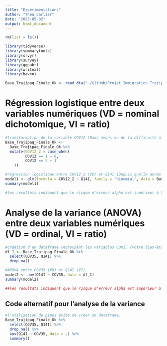 ```yaml
---
title: "Expérimentations"
author: "Théa Carlier"
date: "2023-05-02"
output: html_document
---
```


```r

rm(list = ls())

library(tidyverse)
library(summarytools)
library(srvyr)
library(survey)
library(ggpubr)
library(writexl)
library(haven)

Base_Trajipaq_Finale_Ok <- read_dta("~/GitHub/Projet_Immigration_Trajipaq/Data/Base_Trajipaq_Finale_Ok.dta")

```

# Régression logistique entre deux variables numériques (VD = nominal dichotomique, VI = ratio)

```r
#transformation de la variable COV12 (Nous avons eu de la difficulté à obtenir des soins de santé quand nous en avions besoin)
Base_Trajipaq_Finale_Ok <-
  Base_Trajipaq_Finale_Ok %>%
  mutate(COV12_2 = case_when(
         COV12 == 1 ~ 0,
         COV12 == 2 ~ 1
    ))

#régression logistique entre COV12_2 (VD) et Q14I (Depuis quelle année vivez-vous au Québec)
model1 <- glm(formula = COV12_2 ~ Q14I, family = "binomial", data = Base_Trajipaq_Finale_Ok)
summary(model1)

#les résultats indiquent que le risque d'erreur alpha est supérieur à 5%. Conséquemment, la relation étudiée n'est pas significative.
```

# Analyse de la variance (ANOVA) entre deux variables numériques (VD = ordinal, VI = ratio)

```r
#création d'un dataframe regroupant les variables COV35 (Votre bien-être émotionnel - humeur s'est beaucoup, un peu ou pas amélioré) et Q14I.
df_1 <- Base_Trajipaq_Finale_Ok %>%
  select(COV35, Q14I) %>%
  drop_na()

#ANOVA entre COV35 (VD) et Q14I (VI)
model2 <- aov(Q14I ~ COV35, data = df_1)
summary(model2)

##les résultats indiquent que le risque d'erreur alpha est supérieur à 5%. Conséquemment, la relation étudiée n'est pas significative.
```

## Code alternatif pour l'analyse de la variance

```r
#l'utilisation de pipes évite de créer un dataframe.
Base_Trajipaq_Finale_Ok %>%
  select(COV35, Q14I) %>%
  drop_na() %>%
  aov(Q14I ~ COV35, data = .) %>%
  summary()
```

